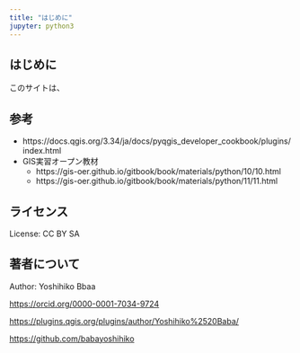 ```yaml
---
title: "はじめに"
jupyter: python3
---
```


## はじめに

このサイトは、

## 参考

* https://docs.qgis.org/3.34/ja/docs/pyqgis_developer_cookbook/plugins/index.html
* GIS実習オープン教材
  * https://gis-oer.github.io/gitbook/book/materials/python/10/10.html
  * https://gis-oer.github.io/gitbook/book/materials/python/11/11.html

## ライセンス

License: CC BY SA

## 著者について

Author: Yoshihiko Bbaa

[https://orcid.org/0000-0001-7034-9724](https://orcid.org/0000-0001-7034-9724)

[https://plugins.qgis.org/plugins/author/Yoshihiko%2520Baba/](https://plugins.qgis.org/plugins/author/Yoshihiko%2520Baba/)

[https://github.com/babayoshihiko](https://github.com/babayoshihiko)